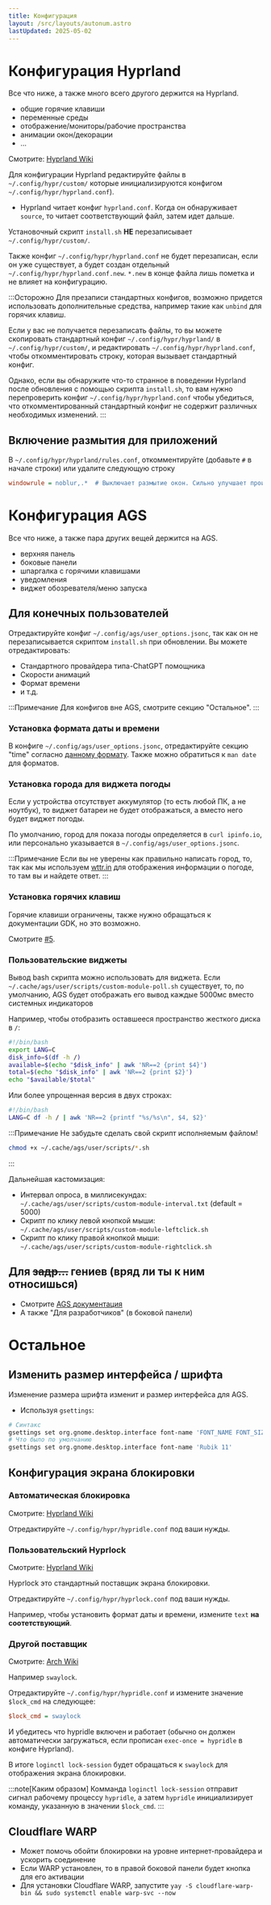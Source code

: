 ```yaml
---
title: Конфигурация
layout: /src/layouts/autonum.astro
lastUpdated: 2025-05-02
---
```


# Конфигурация Hyprland
Все что ниже, а также много всего другого держится на Hyprland.
- общие горячие клавиши
- переменные среды
- отображение/мониторы/рабочие пространства
- анимации окон/декорации
- ...

Смотрите: [Hyprland Wiki](https://wiki.hyprland.org/)

Для конфигурации Hyprland редактируйте файлы в `~/.config/hypr/custom/` которые инициализируются конфигом `~/.config/hypr/hyprland.conf`).
- Hyprland читает конфиг `hyprland.conf`. Когда он обнаруживает `source`, то читает соответствующий файл, затем идет дальше.

Установочный скрипт `install.sh` **НЕ** перезаписывает `~/.config/hypr/custom/`.

Также конфиг `~/.config/hypr/hyprland.conf` не будет перезаписан, если он уже существует, а будет создан отдельный `~/.config/hypr/hyprland.conf.new`. `*.new` в конце файла лишь пометка и не влияет на конфигурацию.

:::Осторожно
Для презаписи стандартных конфигов, возможно придется использовать дополнительные средства, например такие как `unbind` для горячих клавиш.

Если у вас не получается перезаписать файлы, то вы можете скопировать стандартный конфиг `~/.config/hypr/hyprland/` в `~/.config/hypr/custom/`, и редактировать `~/.config/hypr/hyprland.conf`, чтобы откомментировать строку, которая вызывает стандартный конфиг.

Однако, если вы обнаружите что-то странное в поведении Hyprland после обновления с помощью скрипта `install.sh`, то вам нужно перепроверить конфиг `~/.config/hypr/hyprland.conf` чтобы убедиться, что откомментированный стандартный конфиг не содержит различных необходимых изменений.
:::

## Включение размытия для приложений
В `~/.config/hypr/hyprland/rules.conf`, откомментируйте (добавьте `#` в начале строки) или удалите следующую строку
```ini
windowrule = noblur,.*  # Выключает размытие окон. Сильно улучшает производительность
```

# Конфигурация AGS
Все что ниже, а также пара других вещей держится на AGS.
- верхняя панель
- боковые панели
- шпаргалка с горячими клавишами
- уведомления
- виджет обозревателя/меню запуска

## Для конечных пользователей
Отредактируйте конфиг `~/.config/ags/user_options.jsonc`, так как он не перезаписывается скриптом `install.sh` при обновлении.
Вы можете отредактировать:
- Стандартного провайдера типа-ChatGPT помощника
- Скорости анимаций
- Формат времени
- и т.д.

:::Примечание
Для конфигов вне AGS, смотрите секцию "Остальное".
:::
### Установка формата даты и времени

В конфиге `~/.config/ags/user_options.jsonc`, отредактируйте секцию "time" согласно [данному формату](https://docs.gtk.org/glib/method.DateTime.format.html).
Также можно обратиться к `man date` для форматов.

### Установка города для виджета погоды
Если у устройства отсутствует аккумулятор (то есть любой ПК, а не ноутбук), то виджет батареи не будет отображаться, а вместо него будет виджет погоды.

По умолчанию, город для показа погоды определяется в `curl ipinfo.io`, или персонально указывается в `~/.config/ags/user_options.jsonc`.

:::Примечание
Если вы не уверены как правильно написать город,
то, так как мы используем [wttr.in](https://github.com/chubin/wttr.in) для отображения информации о погоде, то там вы и найдете ответ.
:::

### Установка горячих клавиш
Горячие клавиши ограничены, также нужно обращаться к документации GDK, но это возможно.

Смотрите [#5](https://github.com/end-4/dots-hyprland-wiki/issues/5).
### Пользовательские виджеты
Вывод bash скрипта можно использовать для виджета. Если `~/.cache/ags/user/scripts/custom-module-poll.sh` существует, то, по умолчанию, AGS будет отображать его вывод каждые 5000мс вместо системных индикаторов

Например, чтобы отобразить оставшееся пространство жесткого диска в `/`:
```bash title="~/.cache/ags/user/scripts/custom-module-poll.sh"
#!/bin/bash
export LANG=C
disk_info=$(df -h /)
available=$(echo "$disk_info" | awk 'NR==2 {print $4}')
total=$(echo "$disk_info" | awk 'NR==2 {print $2}')
echo "$available/$total"
```
Или более упрощенная версия в двух строках:
```bash title="~/.cache/ags/user/scripts/custom-module-poll.sh"
#!/bin/bash
LANG=C df -h / | awk 'NR==2 {printf "%s/%s\n", $4, $2}'
```

:::Примечание
Не забудьте сделать свой скрипт исполняемым файлом!
```bash
chmod +x ~/.cache/ags/user/scripts/*.sh
```
:::

Дальнейшая кастомизация:
- Интервал опроса, в миллисекундах: `~/.cache/ags/user/scripts/custom-module-interval.txt` (default = 5000)
- Скрипт по клику левой кнопкой мыши: `~/.cache/ags/user/scripts/custom-module-leftclick.sh`
- Скрипт по клику правой кнопкой мыши: `~/.cache/ags/user/scripts/custom-module-rightclick.sh`
## Для ~~задр...~~ гениев (вряд ли ты к ним относишься)
- Смотрите [AGS документация](https://aylur.github.io/ags-docs)
- А также "Для разработчиков" (в боковой панели)


# Остальное
## Изменить размер интерфейса / шрифта
Изменение размера шрифта изменит и размер интерфейса для AGS.
- Используя `gsettings`:
```bash
# Синтакс
gsettings set org.gnome.desktop.interface font-name 'FONT_NAME FONT_SIZE'
# Что было по умолчанию
gsettings set org.gnome.desktop.interface font-name 'Rubik 11'
```

## Конфигурация экрана блокировки
### Автоматическая блокировка
Смотрите: [Hyprland Wiki](https://wiki.hyprland.org/Hypr-Ecosystem/hypridle/)

Отредактируйте `~/.config/hypr/hypridle.conf` под ваши нужды.
### Пользовательский Hyprlock
Смотрите: [Hyprland Wiki](https://wiki.hyprland.org/Hypr-Ecosystem/hyprlock/)

Hyprlock это стандартный поставщик экрана блокировки.

Отредактируйте `~/.config/hypr/hyprlock.conf` под ваши нужды.

Например, чтобы установить формат даты и времени, измените  `text` **на соотетствующий**.
### Другой поставщик
Смотрите: [Arch Wiki](https://wiki.archlinux.org/title/Session_lock)

Например `swaylock`.

Отредактируйте `~/.config/hypr/hypridle.conf` и измените значение `$lock_cmd` на следующее:
```ini
$lock_cmd = swaylock
```
И убедитесь что hypridle включен и работает (обычно он должен автоматически загружаться, если прописан `exec-once = hypridle` в конфиге Hyprland).

В итоге `loginctl lock-session` будет обращаться к `swaylock` для отображения экрана блокировки.

:::note[Каким образом]
Комманда `loginctl lock-session` отправит сигнал рабочему процессу `hypridle`, а затем `hypridle` инициализирует команду, указанную в значении `$lock_cmd`.
:::

## Cloudflare WARP
- Может помочь обойти блокировки на уровне интернет-провайдера и ускорить соединение
- Если WARP установлен, то в правой боковой панели будет кнопка для его активации
- Для установки Cloudflare WARP, запустите `yay -S cloudflare-warp-bin && sudo systemctl enable warp-svc --now`

